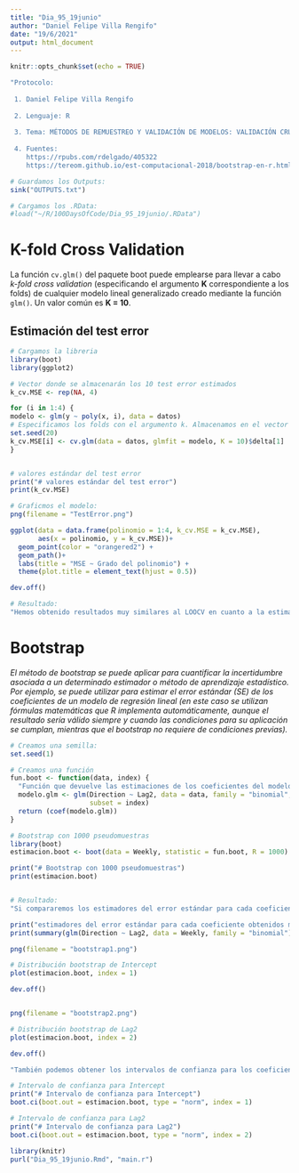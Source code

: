 ```yaml
---
title: "Dia_95_19junio"
author: "Daniel Felipe Villa Rengifo"
date: "19/6/2021"
output: html_document
---
```


```r
knitr::opts_chunk$set(echo = TRUE)
```

```r
"Protocolo:
 
 1. Daniel Felipe Villa Rengifo
 
 2. Lenguaje: R
 
 3. Tema: MÉTODOS DE REMUESTREO Y VALIDACIÓN DE MODELOS: VALIDACIÓN CRUZADA Y BOOTSTRAP [Parte 3]
 
 4. Fuentes:  
    https://rpubs.com/rdelgado/405322
    https://tereom.github.io/est-computacional-2018/bootstrap-en-r.html"
```


```r
# Guardamos los Outputs:
sink("OUTPUTS.txt")

# Cargamos los .RData:
#load("~/R/100DaysOfCode/Dia_95_19junio/.RData")
```


# K-fold Cross Validation


La función `cv.glm()` del paquete boot puede emplearse para llevar a cabo _k-fold cross validation_ (especificando el argumento __K__ correspondiente a los folds) de cualquier modelo lineal generalizado creado mediante la función `glm()`. Un valor común es __K = 10__.


## Estimación del test error

```r
# Cargamos la libreria
library(boot)
library(ggplot2)

# Vector donde se almacenarán los 10 test error estimados
k_cv.MSE <- rep(NA, 4)

for (i in 1:4) {
modelo <- glm(y ~ poly(x, i), data = datos)
# Especificamos los folds con el argumento k. Almacenamos en el vector los valores estándar del test error (delta[1]).
set.seed(20)
k_cv.MSE[i] <- cv.glm(data = datos, glmfit = modelo, K = 10)$delta[1]
}


# valores estándar del test error
print("# valores estándar del test error")
print(k_cv.MSE)

# Graficmos el modelo:
png(filename = "TestError.png")

ggplot(data = data.frame(polinomio = 1:4, k_cv.MSE = k_cv.MSE), 
       aes(x = polinomio, y = k_cv.MSE))+
  geom_point(color = "orangered2") +
  geom_path()+
  labs(title = "MSE ~ Grado del polinomio") +
  theme(plot.title = element_text(hjust = 0.5))

dev.off()

# Resultado:
"Hemos obtenido resultados muy similares al LOOCV en cuanto a la estimación del test error por cada grado de polinomio (siendo el grado 2 de nuevo, el mejor). En casos con un gran número de datos, k-fold cross validation supondría una ventaja al ser computacionalmente más rápido."
```

# Bootstrap

_El método de bootstrap se puede aplicar para cuantificar la incertidumbre asociada a un determinado estimador o método de aprendizaje estadístico. Por ejemplo, se puede utilizar para estimar el error estándar (SE) de los coeficientes de un modelo de regresión lineal (en este caso se utilizan fórmulas matemáticas que R implementa automáticamente, aunque el resultado sería válido siempre y cuando las condiciones para su aplicación se cumplan, mientras que el bootstrap no requiere de condiciones previas)._

```r
# Creamos una semilla:
set.seed(1)

# Creamos una función
fun.boot <- function(data, index) {
  "Función que devuelve las estimaciones de los coeficientes del modelo. Con “index” se seleccionan las observaciones para la muestra bootstrap"
  modelo.glm <- glm(Direction ~ Lag2, data = data, family = "binomial", 
                    subset = index)
  return (coef(modelo.glm))
}

# Bootstrap con 1000 pseudomuestras
library(boot)
estimacion.boot <- boot(data = Weekly, statistic = fun.boot, R = 1000)

print("# Bootstrap con 1000 pseudomuestras")
print(estimacion.boot)


# Resultado:
"Si compararemos los estimadores del error estándar para cada coeficiente obtenidos mediante bootstrap con los que se obtiene mediante la fórmula del error estándar usada por el modelo glm(), podemos ver que obtenemos valores casi iguales"

print("estimadores del error estándar para cada coeficiente obtenidos mediante bootstrap")
print(summary(glm(Direction ~ Lag2, data = Weekly, family = "binomial"))$coef)

png(filename = "bootstrap1.png")

# Distribución bootstrap de Intercept
plot(estimacion.boot, index = 1)

dev.off()


png(filename = "bootstrap2.png")

# Distribución bootstrap de Lag2
plot(estimacion.boot, index = 2)

dev.off()

"También podemos obtener los intervalos de confianza para los coeficientes"

# Intervalo de confianza para Intercept
print("# Intervalo de confianza para Intercept")
boot.ci(boot.out = estimacion.boot, type = "norm", index = 1)

# Intervalo de confianza para Lag2
print("# Intervalo de confianza para Lag2")
boot.ci(boot.out = estimacion.boot, type = "norm", index = 2)
```

```r
library(knitr)
purl("Dia_95_19junio.Rmd", "main.r")
```

